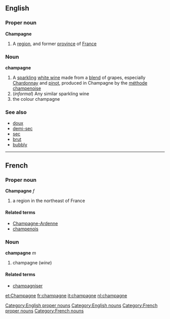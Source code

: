 ==English==
===Proper noun===
[[Category:English proper nouns]]
{{wikipedia}}
'''Champagne'''
#A [[region]], and former [[province]] of [[France]]
===Noun===
[[Category:English nouns]]
'''champagne'''
#A [[sparkling]] [[white wine]] made from a [[blend]] of grapes, especially [[Chardonnay]] and [[pinot]], produced in Champagne by the [[méthode champenoise]]
#(''informal'') Any similar sparkling wine
# the colour champagne

===See also===
*[[doux]]
*[[demi-sec]]
*[[sec]]
*[[brut]]
*[[bubbly]]
----

==French==
===Proper noun===
[[Category:French proper nouns]]
'''Champagne''' ''f''

# a region in the northeast of France

====Related terms====
*[[Champagne-Ardenne]]
*[[champenois]]

===Noun===
[[Category:French nouns]]
'''champagne''' ''m''

# champagne (''wine'')

====Related terms====
*[[champagniser]]

[[et:Champagne]]
[[fr:champagne]]
[[it:champagne]]
[[nl:champagne]]